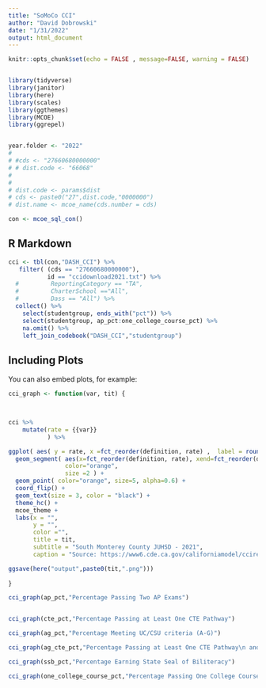 ```yaml
---
title: "SoMoCo CCI"
author: "David Dobrowski"
date: "1/31/2022"
output: html_document
---
```


```r
knitr::opts_chunk$set(echo = FALSE , message=FALSE, warning = FALSE)


library(tidyverse)
library(janitor)
library(here)
library(scales)
library(ggthemes)
library(MCOE)
library(ggrepel)


year.folder <- "2022"
# 
# #cds <- "27660680000000"
# # dist.code <- "66068"
# 
# 
# dist.code <- params$dist
# cds <- paste0("27",dist.code,"0000000")
# dist.name <- mcoe_name(cds.number = cds)

con <- mcoe_sql_con()

```

## R Markdown


```r

cci <- tbl(con,"DASH_CCI") %>%
   filter( (cds == "27660680000000"),
           id == "ccidownload2021.txt") %>%
  #         ReportingCategory == "TA",
  #         CharterSchool =="All",
  #         Dass == "All") %>%
  collect() %>%
    select(studentgroup, ends_with("pct")) %>%
    select(studentgroup, ap_pct:one_college_course_pct) %>%
    na.omit() %>%
    left_join_codebook("DASH_CCI","studentgroup")


```

## Including Plots

You can also embed plots, for example:

```r

cci_graph <- function(var, tit) {
    


cci %>%
    mutate(rate = {{var}}
           ) %>%

ggplot( aes( y = rate, x =fct_reorder(definition, rate) ,  label = round2( rate, 2) )) +
  geom_segment( aes(x=fct_reorder(definition, rate), xend=fct_reorder(definition, rate), y=0, yend=rate),
                color="orange",
                size =2 ) +
  geom_point( color="orange", size=5, alpha=0.6) +
  coord_flip() +
  geom_text(size = 3, color = "black") +
  theme_hc() +
  mcoe_theme +
  labs(x = "",
       y = "",
       color ="",
       title = tit, 
       subtitle = "South Monterey County JUHSD - 2021",
       caption = "Source: https://www6.cde.ca.gov/californiamodel/ccireport2021?&year=2021&cdcode=2766068&scode=&reporttype=schools")

ggsave(here("output",paste0(tit,".png")))    
    
}

cci_graph(ap_pct,"Percentage Passing Two AP Exams")


cci_graph(cte_pct,"Percentage Passing at Least One CTE Pathway")

cci_graph(ag_pct,"Percentage Meeting UC/CSU criteria (A-G)")

cci_graph(ag_cte_pct,"Percentage Passing at Least One CTE Pathway\n and Meeting UC/CSU criteria (A-G)")

cci_graph(ssb_pct,"Percentage Earning State Seal of Biliteracy")

cci_graph(one_college_course_pct,"Percentage Passing One College Course")

```
